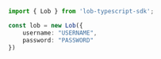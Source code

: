 ```typescript index.ts
import { Lob } from 'lob-typescript-sdk';

const lob = new Lob({
    username: "USERNAME",
    password: "PASSWORD"
})
```